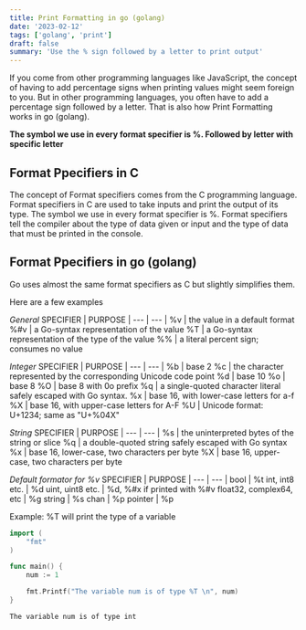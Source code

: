 ```yaml
---
title: Print Formatting in go (golang)
date: '2023-02-12'
tags: ['golang', 'print']
draft: false
summary: 'Use the % sign followed by a letter to print output'
---
```


If you come from other programming languages like JavaScript, the concept of having to add percentage signs when printing values might seem foreign to you.
But in other programming languages, you often have to add a percentage sign followed by a letter. That is also how Print Formatting works in go (golang).

**The symbol we use in every format specifier is %. Followed by letter with specific letter**

## Format Ppecifiers in C

The concept of Format specifiers comes from the C programming language. Format specifiers in C are used to take inputs and print the output of its type.
The symbol we use in every format specifier is %.
Format specifiers tell the compiler about the type of data given or input and the type of data that must be printed in the console.

## Format Ppecifiers in go (golang)

Go uses almost the same format specifiers as C but slightly simplifies them.

Here are a few examples

_General_
SPECIFIER | PURPOSE |
--- | --- |
%v | the value in a default format
%#v | a Go-syntax representation of the value
%T | a Go-syntax representation of the type of the value
%% | a literal percent sign; consumes no value

_Integer_
SPECIFIER | PURPOSE |
--- | --- |
%b | base 2
%c | the character represented by the corresponding Unicode code point
%d | base 10
%o | base 8
%O | base 8 with 0o prefix
%q | a single-quoted character literal safely escaped with Go syntax.
%x | base 16, with lower-case letters for a-f
%X | base 16, with upper-case letters for A-F
%U | Unicode format: U+1234; same as "U+%04X"

_String_
SPECIFIER | PURPOSE |
--- | --- |
%s | the uninterpreted bytes of the string or slice
%q | a double-quoted string safely escaped with Go syntax
%x | base 16, lower-case, two characters per byte
%X | base 16, upper-case, two characters per byte

_Default formator for %v_
SPECIFIER | PURPOSE |
--- | --- |
bool | %t
int, int8 etc. | %d
uint, uint8 etc. | %d, %#x if printed with %#v
float32, complex64, etc | %g
string | %s
chan | %p
pointer | %p

Example: %T will print the type of a variable

```go
import (
	"fmt"
)

func main() {
	num := 1

	fmt.Printf("The variable num is of type %T \n", num)
}
```

```
The variable num is of type int
```
